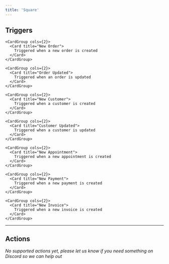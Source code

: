 ```yaml
---
title: 'Square'
---
```


## Triggers


    <CardGroup cols={2}>
      <Card title="New Order">
        Triggered when a new order is created
      </Card>
    </CardGroup>
  
    <CardGroup cols={2}>
      <Card title="Order Updated">
        Triggered when an order is updated
      </Card>
    </CardGroup>
  
    <CardGroup cols={2}>
      <Card title="New Customer">
        Triggered when a customer is created
      </Card>
    </CardGroup>
  
    <CardGroup cols={2}>
      <Card title="Customer Updated">
        Triggered when a customer is updated
      </Card>
    </CardGroup>
  
    <CardGroup cols={2}>
      <Card title="New Appointment">
        Triggered when a new appointment is created
      </Card>
    </CardGroup>
  
    <CardGroup cols={2}>
      <Card title="New Payment">
        Triggered when a new payment is created
      </Card>
    </CardGroup>
  
    <CardGroup cols={2}>
      <Card title="New Invoice">
        Triggered when a new invoice is created
      </Card>
    </CardGroup>
  

---

## Actions

*No supported actions yet, please let us know if you need something on Discord so we can help out* 

